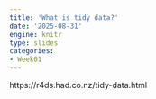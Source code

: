 ```yaml
---
title: 'What is tidy data?'
date: '2025-08-31'
engine: knitr
type: slides
categories:
- Week01
---
```


https://r4ds.had.co.nz/tidy-data.html

